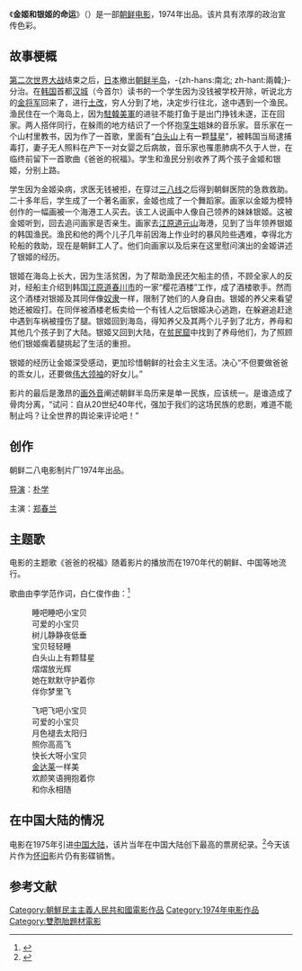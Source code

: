 {{noteTA
|1=zh-hans:朝鲜; zh-hant:朝鮮;
|2=zh-hans:韩国; zh-hant:韓國;
|3=zh-hans:朝鲜民主主义人民共和国; zh-hant:朝鮮民主主義人民共和國;
|4=zh-hans:韩朝; zh-hant:韓朝;
}}
《'''金姬和银姬的命运'''》（{{kor|금희와 은희의 운명|金姬와 銀姬의 運命}}）是一部[[朝鲜民主主义人民共和国|朝鲜]][[电影|电影]]，1974年出品。该片具有浓厚的政治宣传色彩。

==故事梗概==
[[第二次世界大战|第二次世界大战]]结束之后，[[日本|日本]]撤出[[朝鲜半岛|朝鲜半岛]]，-{zh-hans:南北; zh-hant:兩韓;}-分治。在[[韩国|韩国]]首都[[汉城|汉城]]（今首尔）读书的一个学生因为没钱被学校开除，听说北方的[[金日成|金将军]]回来了，进行[[土地改革|土改]]，穷人分到了地，决定步行往北，途中遇到一个渔民。渔民住在一个海岛上，因为[[駐韓美軍|駐韓美軍]]的进驻不能打鱼于是出门挣钱未遂，正在回家。两人搭伴同行，在躲雨的地方结识了一个怀抱[[孪生|孪生]]姐妹的音乐家。音乐家在一个山村里教书，因为作了一首歌，里面有“[[白头山|白头山]]上有一颗[[彗星|彗星]]”，被韩国当局逮捕毒打，妻子无人照料在产下一对女婴之后病故，音乐家也罹患肺病不久于人世，在临终前留下一首歌曲《爸爸的祝福》。学生和渔民分别收养了两个孩子金姬和银姬，分别上路。

学生因为金姬染病，求医无钱被拒，在穿过[[三八线|三八线]]之后得到朝鲜医院的急救救助。二十多年后，学生成了一个著名画家，金姬也成了一个舞蹈家。画家以金姬为模特创作的一幅画被一个海港工人买去。该工人说画中人像自己领养的妹妹银姬。这被金姬听到，回去追问画家是否亲生。画家去[[江原道_(北)|江原道]][[元山|元山]]海港，见到了当年领养银姬的韩国渔民。渔民和他的两个儿子几年前因海上作业时的暴风险些遇难，幸得北方轮船的救助，现在是朝鲜工人了。他们向画家以及后来在这里慰问演出的金姬讲述了银姬的经历。

银姬在海岛上长大，因为生活贫困，为了帮助渔民还欠船主的债，不顾全家人的反对，经船主介绍到韩国[[江原道_(南)|江原道]][[春川市|春川市]]的一家“樱花酒楼”工作，成了酒楼歌手。然而这个酒楼对银姬及其同伴像[[奴隶|奴隶]]一样，限制了她们的人身自由。银姬的养父来看望她还被殴打。在同伴被酒楼老板卖给一个有钱人之后银姬决心逃跑，在躲避追赶途中遇到车祸被撞伤了腿。银姬回到海岛，得知养父及其两个儿子到了北方，养母和其他几个孩子到了大陆。银姬又回到大陆，在[[贫民窟|贫民窟]]中找到了养母他们，为了照顾他们银姬瘸着腿挑起了生活的重担。

银姬的经历让金姬深受感动，更加珍惜朝鲜的社会主义生活。决心“不但要做爸爸的乖女儿，还要做[[金日成|伟大领袖]]的好女儿。”

影片的最后是激昂的[[画外音|画外音]]阐述朝鲜半岛历来是单一民族，应该统一。是谁造成了骨肉分离，“试问：自从20世纪40年代，强加于我们的这场民族的悲剧，难道不能制止吗？让全世界的舆论来评论吧！”

==创作==
朝鲜二八电影制片厂1974年出品。

[[导演|导演]]：[[朴学_(导演)|朴学]]

主演：[[郑春兰|郑春兰]]

==主题歌==
电影的主题歌《爸爸的祝福》随着影片的播放而在1970年代的朝鲜、中国等地流行。

歌曲由李学范作词，白仁俊作曲：<ref>{{Cite web |url=http://wf66.com/music/play/A614FCCBFDA4F260CB0CD4F4824BF6B0.htm |title=爸爸的祝福(金姬和银姬的命运插曲) |access-date=2008-10-23 |archive-date=2016-03-14 |archive-url=https://web.archive.org/web/20160314155600/http://wf66.com/music/play/A614FCCBFDA4F260CB0CD4F4824BF6B0.htm |dead-url=no }}</ref>
:睡吧睡吧小宝贝
:可爱的小宝贝
:树儿静静夜低垂
:宝贝轻轻睡
:白头山上有颗彗星
:熠熠放光辉
:她在默默守护着你
:伴你梦里飞

:飞吧飞吧小宝贝
:可爱的小宝贝
:月色褪去太阳归
:照你高高飞
:快长大呀小宝贝
:[[金达莱|金达莱]]一样美
:欢颜笑语拥抱着你
:和你永相随

==在中国大陆的情况==
电影在1975年引进[[中国大陆|中国大陆]]，该片当年在中国大陆创下最高的票房纪录。<ref>{{Cite web |url=http://qkzz.net/magazine/0492-0929/2002/20/1137253.htm |title=那个年代的电影 |access-date=2008-10-23 |archive-date=2009-02-06 |archive-url=https://web.archive.org/web/20090206212341/http://qkzz.net/magazine/0492-0929/2002/20/1137253.htm |dead-url=no }}</ref>今天该片作为[[怀旧|怀旧]]影片仍有影碟销售。
{{fact|由于改革开放后的中国大陆人民了解到韩国的经济发展和朝鲜的贫困，评论多认为此电影颠倒事实。然而当时朝鲜处于[[经互会|经互会]]体系中，借[[苏联|苏联]]等国支援，人民生活水平较高，并非1990年代以来的贫困景象，而且韩国则是[[朴正熙|朴正熙]]独裁政权掌权时期，经济虽然已经起飞但尚未超越朝鲜，所以电影内容在一定程度上是真实的。}}

==参考文献==
<div class="references-small">
<references />
</div>


{{DEFAULTSORT:Geumhee wan Eunhee ui unmyeong}}
[[Category:朝鮮民主主義人民共和國電影作品|Category:朝鮮民主主義人民共和國電影作品]]
[[Category:1974年电影作品|Category:1974年电影作品]]
[[Category:雙胞胎題材電影|Category:雙胞胎題材電影]]